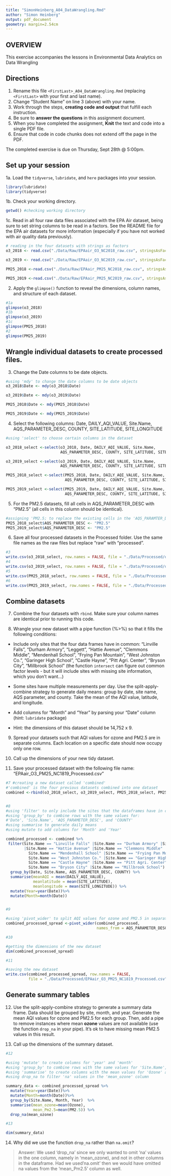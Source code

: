 ```yaml
---
title: "SimonHeinberg_A04_DataWrangling.Rmd"
author: "Simon Heinberg"
output: pdf_document
geometry: margin=2.54cm
---
```


## OVERVIEW

This exercise accompanies the lessons in Environmental Data Analytics on Data Wrangling 

## Directions

1. Rename this file `<FirstLast>_A04_DataWrangling.Rmd` (replacing `<FirstLast>` with your first and last name).
2. Change "Student Name" on line 3 (above) with your name.
3. Work through the steps, **creating code and output** that fulfill each instruction.
4. Be sure to **answer the questions** in this assignment document.
5. When you have completed the assignment, **Knit** the text and code into a single PDF file.
6. Ensure that code in code chunks does not extend off the page in the PDF.

The completed exercise is due on Thursday, Sept 28th @ 5:00pm.

## Set up your session 

1a. Load the `tidyverse`,  `lubridate`, and `here` packages into your session.
```r
library(lubridate)
library(tidyverse)
```

1b. Check your working directory.
```r
getwd() #checking working directory
```


1c. Read in all four raw data files associated with the EPA Air dataset, being sure to set string columns to be read in a factors. See the README file for the EPA air datasets for more information (especially if you have not worked with air quality data previously). 
```r
# reading in the four datasets with strings as factors
o3_2018 <- read.csv("./Data/Raw/EPAair_O3_NC2018_raw.csv", stringsAsFactors = T)

o3_2019 <- read.csv("./Data/Raw/EPAair_O3_NC2019_raw.csv", stringsAsFactors = T)

PM25_2018 <-read.csv("./Data/Raw/EPAair_PM25_NC2018_raw.csv", stringsAsFactors = T)

PM25_2019 <-read.csv("./Data/Raw/EPAair_PM25_NC2019_raw.csv", stringsAsFactors = T)
```


2. Apply the `glimpse()` function to reveal the dimensions, column names, and structure of each dataset. 

```r
#1a 
glimpse(o3_2018)
#1b 
glimpse(o3_2019)
#1c 
glimpse(PM25_2018)
#2 
glimpse(PM25_2019)
```


## Wrangle individual datasets to create processed files.

3. Change the Date columns to be date objects.
```r

#using 'mdy' to change the date columns to be date objects
o3_2018$Date <- mdy(o3_2018$Date) 

o3_2019$Date <- mdy(o3_2019$Date)

PM25_2018$Date <- mdy(PM25_2018$Date)

PM25_2019$Date <- mdy(PM25_2019$Date)
```

4. Select the following columns: Date, DAILY_AQI_VALUE, Site.Name, AQS_PARAMETER_DESC, COUNTY, SITE_LATITUDE, SITE_LONGITUDE
```r
#using 'select' to choose certain columns in the dataset

o3_2018_select <-select(o3_2018, Date, DAILY_AQI_VALUE, Site.Name, 
                        AQS_PARAMETER_DESC, COUNTY, SITE_LATITUDE, SITE_LONGITUDE)

o3_2019_select <-select(o3_2019, Date, DAILY_AQI_VALUE, Site.Name, 
                        AQS_PARAMETER_DESC, COUNTY, SITE_LATITUDE, SITE_LONGITUDE)

PM25_2018_select <-select(PM25_2018, Date, DAILY_AQI_VALUE, Site.Name, 
                          AQS_PARAMETER_DESC, COUNTY, SITE_LATITUDE, SITE_LONGITUDE)

PM25_2019_select <-select(PM25_2019, Date, DAILY_AQI_VALUE, Site.Name, 
                          AQS_PARAMETER_DESC, COUNTY, SITE_LATITUDE, SITE_LONGITUDE)

```

5. For the PM2.5 datasets, fill all cells in AQS_PARAMETER_DESC with "PM2.5" (all cells in this column should be identical).
```r
#assigning 'PM2.5; to replace the existing cells in the 'AQS_PARAMTER_DESC' column
PM25_2018_select$AQS_PARAMETER_DESC <- "PM2.5"
PM25_2019_select$AQS_PARAMETER_DESC <- "PM2.5"

```

6. Save all four processed datasets in the Processed folder. Use the same file names as the raw files but replace "raw" with "processed".

```r
#3
write.csv(o3_2018_select, row.names = FALSE, file = "./Data/Processed/o3_2018_select_Processed.csv")
#4
write.csv(o3_2019_select, row.names = FALSE, file = "./Data/Processed/o3_2019_select_Processed.csv")
#5
write.csv(PM25_2018_select, row.names = FALSE, file = "./Data/Processed/PM25_2018_select_Processed.csv")
#6
write.csv(PM25_2019_select, row.names = FALSE, file = "./Data/Processed/PM25_2019_select_Processed.csv")
```


## Combine datasets

7. Combine the four datasets with `rbind`. Make sure your column names are identical prior to running this code.


8. Wrangle your new dataset with a pipe function (%>%) so that it fills the following conditions: 

  * Include only sites that the four data frames have in common: "Linville Falls", "Durham Armory", "Leggett", "Hattie Avenue", "Clemmons Middle", "Mendenhall School", "Frying Pan Mountain", "West Johnston Co.", "Garinger High School", "Castle Hayne", "Pitt Agri. Center", "Bryson City", "Millbrook School" (the function `intersect` can figure out common factor levels - but it will include sites with missing site information, which you don't want...) 

  * Some sites have multiple measurements per day. Use the split-apply-combine strategy to generate daily means: group by date, site name, AQS parameter, and county. Take the mean of the AQI value, latitude, and longitude.
  
  * Add columns for "Month" and "Year" by parsing your "Date" column (hint: `lubridate` package)
  
  * Hint: the dimensions of this dataset should be 14,752 x 9.

9. Spread your datasets such that AQI values for ozone and PM2.5 are in separate columns. Each location on a specific date should now occupy only one row.

10. Call up the dimensions of your new tidy dataset.

11. Save your processed dataset with the following file name: "EPAair_O3_PM25_NC1819_Processed.csv"

```r
#7 #creating a new dataset called 'combined' 
#'combined' is the four previous datasets combined into one dataset
combined <-rbind(o3_2018_select, o3_2019_select, PM25_2018_select, PM25_2019_select)


#8 
#using 'filter' to only include the sites that the dataframes have in common 
#using 'group_by' to combine rows with the same values for:
#'Date', 'Site.Name', 'AQS_PARAMETER_DESC', and 'COUNTY'
#using summarise to generate daily means
#using mutate to add columns for 'Month' and 'Year'

combined_processed <- combined %>%
 filter(Site.Name == "Linville Falls" |Site.Name == "Durham Armory" |Site.Name == "Leggett"
        |Site.Name == "Hattie Avenue" |Site.Name == "Clemmons Middle" |
          Site.Name == "Mendenhall School" |Site.Name == "Frying Pan Mountain" |
          Site.Name == "West Johnston Co." |Site.Name == "Garinger High School" |
          Site.Name == "Castle Hayne" |Site.Name == "Pitt Agri. Center" |
          Site.Name == "Bryson City" |Site.Name == "Millbrook School") %>%
  group_by(Date, Site.Name, AQS_PARAMETER_DESC, COUNTY) %>%
  summarise(meanAQI = mean(DAILY_AQI_VALUE),
            meanlatitude = mean(SITE_LATITUDE),
            meanlongitude = mean(SITE_LONGITUDE)) %>%
  mutate(Year=year(Date))%>%
  mutate(Month=month(Date))


#9

#using 'pivot_wider' to split AQI values for ozone and PM2.5 in separate columns
combined_processed_spread <-pivot_wider(combined_processed, 
                                        names_from = AQS_PARAMETER_DESC, values_from = meanAQI)

#10

#getting the dimensions of the new dataset
dim(combined_processed_spread)

#11

#saving the new dataset
write.csv(combined_processed_spread, row.names = FALSE, 
          file = "./Data/Processed/EPAair_O3_PM25_NC1819_Processed.csv")

```


## Generate summary tables

12. Use the split-apply-combine strategy to generate a summary data frame. Data should be grouped by site, month, and year. Generate the mean AQI values for ozone and PM2.5 for each group. Then, add a pipe to remove instances where mean **ozone** values are not available (use the function `drop_na` in your pipe). It's ok to have missing mean PM2.5 values in this result. 

13. Call up the dimensions of the summary dataset.

```r

#12

#using 'mutate' to create columns for 'year' and 'month'
#using 'group_by' to combine rows with the same values for 'Site.Name', 'Month', and 'Year'
#using 'summarise' to create columns with the mean values for 'Ozone' and 'PM2.5'
#using drop_na to filter 'na' values in the 'mean_ozone' column

summary_data <- combined_processed_spread %>%
  mutate(Year=year(Date))%>%
  mutate(Month=month(Date))%>%
  group_by(Site.Name, Month, Year)  %>%
  summarise(mean_ozone=mean(Ozone),
            mean_Pm2.5=mean(PM2.5)) %>%
  drop_na(mean_ozone) 

#13

dim(summary_data)
```

14. Why did we use the function `drop_na` rather than `na.omit`?

> Answer: We used 'drop_na' since we only wanted to omit 'na' values in the one column, namely in 'mean_ozone), and not in other columns in the dataframe. Had we used'na.omit' then we would have omitted na values from the 'mean_Pm2.5' column as well.
